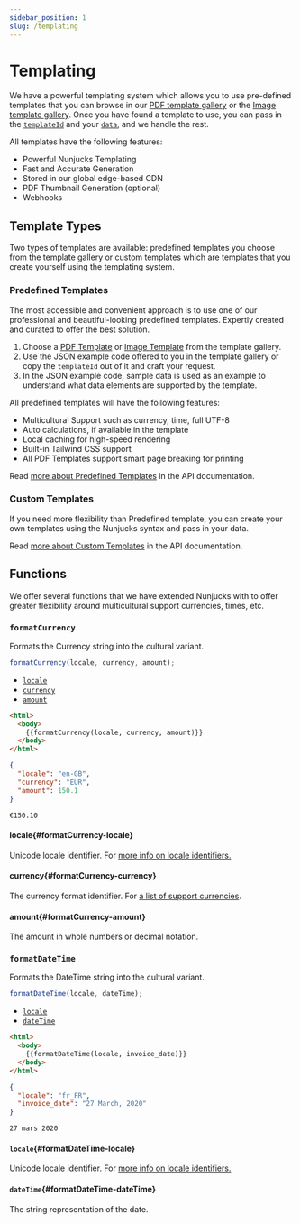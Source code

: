 ```yaml
---
sidebar_position: 1
slug: /templating
---
```


# Templating

We have a powerful templating system which allows you to use pre-defined templates that you can browse in our <a href="https://cloudlayer.io/templates/pdf" target="_blank" rel="noopener">PDF template gallery</a> or the <a href="https://cloudlayer.io/templates/image">Image template gallery</a>. Once you have found a template to use, you can pass in the [`templateId`](/template-to-pdf#templateid) and your [`data`](/template-to-pdf#data), and we handle the rest.

All templates have the following features:

- Powerful Nunjucks Templating
- Fast and Accurate Generation
- Stored in our global edge-based CDN
- PDF Thumbnail Generation (optional)
- Webhooks

## Template Types

Two types of templates are available: predefined templates you choose from the template gallery or custom templates which are templates that you create yourself using the templating system.

### Predefined Templates

The most accessible and convenient approach is to use one of our professional and beautiful-looking predefined templates. Expertly created and curated to offer the best solution.

1. Choose a <a href="https://cloudlayer.io/templates/pdf" target="_blank" rel="noopener"> PDF Template</a> or <a href="https://cloudlayer.io/templates/image" target="_blank" rel="noopener">Image Template</a> from the template gallery.
2. Use the JSON example code offered to you in the template gallery or copy the `templateId` out of it and craft your request.
3. In the JSON example code, sample data is used as an example to understand what data elements are supported by the template.

All predefined templates will have the following features:

- Multicultural Support such as currency, time, full UTF-8
- Auto calculations, if available in the template
- Local caching for high-speed rendering
- Built-in Tailwind CSS support
- All PDF Templates support smart page breaking for printing

Read [more about Predefined Templates](/template-to-pdf#predefined-template) in the API documentation.

### Custom Templates

If you need more flexibility than Predefined template, you can create your own templates using the Nunjucks syntax and pass in your data.

Read [more about Custom Templates](/template-to-pdf#custom-template) in the API documentation.

## Functions

We offer several functions that we have extended Nunjucks with to offer greater flexibility around multicultural support currencies, times, etc.

### `formatCurrency`

Formats the Currency string into the cultural variant.

```javascript
formatCurrency(locale, currency, amount);
```

- [`locale`](#formatCurrency-locale)
- [`currency`](#formatCurrency-currency)
- [`amount`](#formatCurrency-amount)

```html title="Example - Template"
<html>
  <body>
    {{formatCurrency(locale, currency, amount)}}
  </body>
</html>
```

```json title="Example - Data"
{
  "locale": "en-GB",
  "currency": "EUR",
  "amount": 150.1
}
```

```text title="Result"
€150.10
```

#### locale{#formatCurrency-locale}

Unicode locale identifier. For <a href="https://www.w3.org/International/articles/language-tags/#region" target="_blank" rel="noopener">more info on locale identifiers.</a>

#### currency{#formatCurrency-currency}

The currency format identifier. For <a href="https://source.chromium.org/chromium/chromium/deps/icu.git/+/faee8bc70570192d82d2978a71e2a615788597d1:source/data/misc/currencyNumericCodes.txt" target="_blank" rel="noopener">a list of support currencies</a>.

#### amount{#formatCurrency-amount}

The amount in whole numbers or decimal notation.

### `formatDateTime`

Formats the DateTime string into the cultural variant.

```javascript
formatDateTime(locale, dateTime);
```

- [`locale`](#formatDateTime-locale)
- [`dateTime`](#formatDateTime-dateTime)

```html title="Example - Template"
<html>
  <body>
    {{formatDateTime(locale, invoice_date)}}
  </body>
</html>
```

```json title="Example - Data"
{
  "locale": "fr_FR",
  "invoice_date": "27 March, 2020"
}
```

```text title="Result"
27 mars 2020
```

#### `locale`{#formatDateTime-locale}

Unicode locale identifier. For <a href="https://www.w3.org/International/articles/language-tags/#region" target="_blank" rel="noopener">more info on locale identifiers.</a>

#### `dateTime`{#formatDateTime-dateTime}

The string representation of the date.
